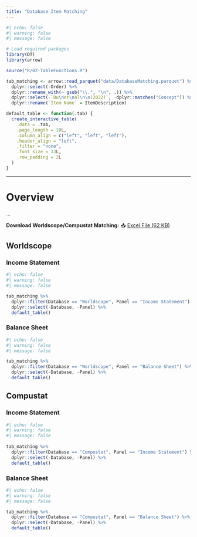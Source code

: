 ```yaml
---
title: "Database Item Matching"
---
```


```r
#| echo: false 
#| warning: false 
#| message: false

# Load required packages
library(DT)
library(arrow)

source("R/02-TableFunctions.R")

tab_matching <- arrow::read_parquet("data/DatabaseMatching.parquet") %>% 
  dplyr::select(-Order) %>% 
  dplyr::rename_with(~ gsub("\\.", "\n", .)) %>% 
  dplyr::select(-`Du\net\nal\n\n(2022)`, -dplyr::matches("Concept")) %>% 
  dplyr::rename(`Item Name` = ItemDescription)

default_table <- function(.tab) {
  create_interactive_table(
    .data = .tab,
    .page_length = 10L,
    .column_align = c("left", "left", "left"),
    .header_align = "left",
    .filter = "none",
    .font_size = 13L,
    .row_padding = 2L
  )
}
```

------------------------------------------------------------------------

# Overview

...

**Download Worldscope/Compustat Matching:** 📥 [Excel File (62 KB)](downloads/DatabaseConceptMatching.xlsx)

## Worldscope

::: panel-tabset

### Income Statement

```r
#| echo: false
#| warning: false
#| message: false

tab_matching %>%
  dplyr::filter(Database == "Worldscope", Panel == "Income Statement") %>%
  dplyr::select(-Database, -Panel) %>%
  default_table()
```

### Balance Sheet

```r
#| echo: false
#| warning: false
#| message: false

tab_matching %>%
  dplyr::filter(Database == "Worldscope", Panel == "Balance Sheet") %>%
  dplyr::select(-Database, -Panel) %>%
  default_table()
```
:::

## Compustat

::: panel-tabset
### Income Statement

```r
#| echo: false
#| warning: false
#| message: false
 
tab_matching %>%
  dplyr::filter(Database == "Compustat", Panel == "Income Statement") %>%
  dplyr::select(-Database, -Panel) %>%
  default_table()
```

### Balance Sheet

```r
#| echo: false
#| warning: false
#| message: false

tab_matching %>%
  dplyr::filter(Database == "Compustat", Panel == "Balance Sheet") %>%
  dplyr::select(-Database, -Panel) %>%
  default_table()
```
:::
